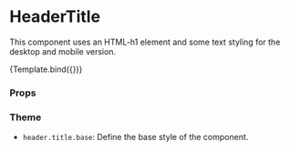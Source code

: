 
<Meta title="Components/Header/HeaderTitle" component={HeaderTitle} />

# HeaderTitle

This component uses an HTML-h1 element and some text styling for the desktop and mobile version.


<Canvas>
  <Story name="Default" args={{ children: 'Header Title' }}>
    {Template.bind({})}
  </Story>
</Canvas>

### Props

<ArgsTable story="Default" />

### Theme

- `header.title.base`: Define the base style of the component.

